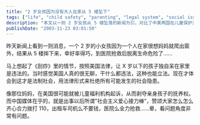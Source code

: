 ```yaml
---
title: "2 岁女孩因为没有大人在家从 5 楼坠下"
tags: ["life", "child safety", "parenting", "legal system", "social issues", "us law", "child welfare", "media coverage"]
description: "本文以一则 2 岁女孩从 5 楼坠落的新闻为引，对比了中美两国在儿童保护法规方面的差异。作者回忆美国电影《刮痧》中展示的法律规定：禁止让年幼孩子独自在家，违者可能被剥夺抚养权。作者反思自己曾认为这类法规过于严苛的看法，现在则认识到这体现了法制社会预防性的保护机制。文章批评中国媒体对此类事件的报道角度，过分关注事后的“社会主义爱心接力“而非事前预防，表明在儿童安全保护问题上的制度性差距。"
publishDate: "2003-11-23 03:01:50"
---
```


昨天新闻上看到一则消息，一个 2 岁的小女孩因为一个人在家很想妈妈就爬出窗外，结果从 5 楼摔下来，幸好率得巧，到医院抢救后脱离生命危险了……

马上想起了《刮痧》里的情节，按照美国法律，让 X 岁以下的孩子独自呆在家里是违法的。当时感觉美国人真的很无聊，干什么都违法，这种也能立法。现在才体会到这才是法制社会，用法律形式来杜绝所有可能发生的社会隐患。

像那位妈妈，在美国很可能就被儿童福利机构起诉，从而剥夺亲身孩子的抚养权。而中国媒体在乎的，就是出事以后所谓"社会主义爱心接力棒"，赞颂大家怎么怎么齐心合力拨打 110，出租车司机么不要钱，医院么全力抢救……晕，看问题角度非常有问题。
